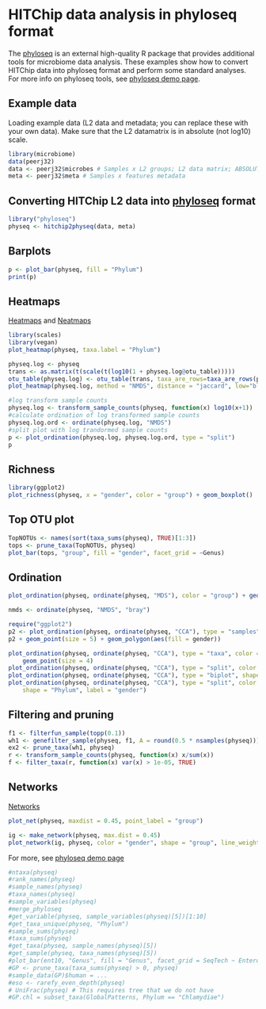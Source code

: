 # HITChip data analysis in phyloseq format

The [phyloseq](https://github.com/joey711/phyloseq) is an external high-quality R package that provides additional tools for microbiome data analysis. These examples show how to convert HITChip data into phyloseq format and perform some standard analyses. For more info on phyloseq tools, see [phyloseq demo page](http://joey711.github.io/phyloseq-demo/).


## Example data

Loading example data (L2 data and metadata; you can replace these with your own data). Make sure that the L2 datamatrix is in absolute (not log10) scale.

```r
library(microbiome)
data(peerj32)
data <- peerj32$microbes # Samples x L2 groups; L2 data matrix; ABSOLUTE scale, not log10
meta <- peerj32$meta # Samples x features metadata
```

## Converting HITChip L2 data into [phyloseq](https://github.com/joey711/phyloseq) format

```r
library("phyloseq")
physeq <- hitchip2physeq(data, meta)
```

## Barplots

```r
p <- plot_bar(physeq, fill = "Phylum")
print(p)
```


## Heatmaps

[Heatmaps](http://joey711.github.io/phyloseq/plot_heatmap-examples) and [Neatmaps](http://www.biomedcentral.com/1471-2105/11/45)

```r
library(scales)
library(vegan)
plot_heatmap(physeq, taxa.label = "Phylum")

physeq.log <- physeq
trans <- as.matrix(t(scale(t(log10(1 + physeq.log@otu_table)))))
otu_table(physeq.log) <- otu_table(trans, taxa_are_rows=taxa_are_rows(physeq))
plot_heatmap(physeq.log, method = "NMDS", distance = "jaccard", low="blue", high="red")

#log transform sample counts
physeq.log <- transform_sample_counts(physeq, function(x) log10(x+1))
#calculate ordination of log transformed sample counts
physeq.log.ord <- ordinate(physeq.log, "NMDS")
#split plot with log trandormed sample counts
p <- plot_ordination(physeq.log, physeq.log.ord, type = "split")
p
```

## Richness

```r
library(ggplot2)
plot_richness(physeq, x = "gender", color = "group") + geom_boxplot()
```

## Top OTU plot

```r
TopNOTUs <- names(sort(taxa_sums(physeq), TRUE)[1:3])
tops <- prune_taxa(TopNOTUs, physeq)
plot_bar(tops, "group", fill = "gender", facet_grid = ~Genus)
```

## Ordination

```r
plot_ordination(physeq, ordinate(physeq, "MDS"), color = "group") + geom_point(size = 5)

nmds <- ordinate(physeq, "NMDS", "bray")

require("ggplot2")
p2 <- plot_ordination(physeq, ordinate(physeq, "CCA"), type = "samples", color = "gender")
p2 + geom_point(size = 5) + geom_polygon(aes(fill = gender))

plot_ordination(physeq, ordinate(physeq, "CCA"), type = "taxa", color = "Phylum") + 
    geom_point(size = 4)
plot_ordination(physeq, ordinate(physeq, "CCA"), type = "split", color = "gender")
plot_ordination(physeq, ordinate(physeq, "CCA"), type = "biplot", shape = "Phylum")
plot_ordination(physeq, ordinate(physeq, "CCA"), type = "split", color = "gender", 
    shape = "Phylum", label = "gender")
```

## Filtering and pruning

```r
f1 <- filterfun_sample(topp(0.1))
wh1 <- genefilter_sample(physeq, f1, A = round(0.5 * nsamples(physeq)))
ex2 <- prune_taxa(wh1, physeq)
r <- transform_sample_counts(physeq, function(x) x/sum(x))
f <- filter_taxa(r, function(x) var(x) > 1e-05, TRUE)
```

## Networks

[Networks](http://joey711.github.io/phyloseq/plot_network-examples)

```r
plot_net(physeq, maxdist = 0.45, point_label = "group")

ig <- make_network(physeq, max.dist = 0.45)
plot_network(ig, physeq, color = "gender", shape = "group", line_weight = 0.4, label = NULL)
```



For more, see [phyloseq demo page](http://joey711.github.io/phyloseq-demo/phyloseq-demo.html)

```r
#ntaxa(physeq)
#rank_names(physeq)
#sample_names(physeq)
#taxa_names(physeq)
#sample_variables(physeq)
#merge_phyloseq
#get_variable(physeq, sample_variables(physeq)[5])[1:10]
#get_taxa_unique(physeq, "Phylum")
#sample_sums(physeq)
#taxa_sums(physeq)
#get_taxa(physeq, sample_names(physeq)[5])
#get_sample(physeq, taxa_names(physeq)[5])
#plot_bar(ent10, "Genus", fill = "Genus", facet_grid = SeqTech ~ Enterotype)
#GP <- prune_taxa(taxa_sums(physeq) > 0, physeq)
#sample_data(GP)$human = ...
#eso <- rarefy_even_depth(physeq)
# UniFrac(physeq) # This requires tree that we do not have
#GP.chl = subset_taxa(GlobalPatterns, Phylum == "Chlamydiae")
```
